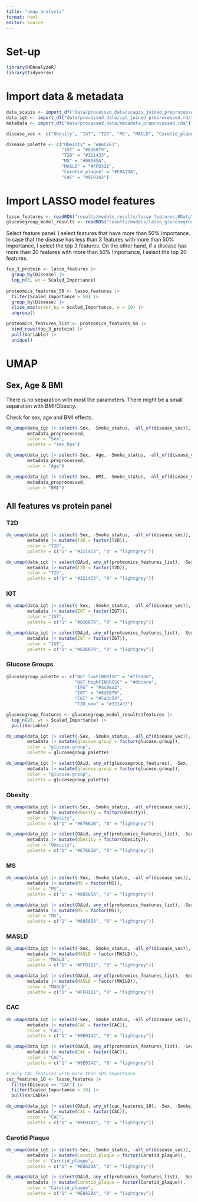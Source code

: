 ```yaml
---
title: "umap_analysis"
format: html
editor: source
---
```


# Set-up

```r
library(HDAnalyzeR)
library(tidyverse)
```

# Import data & metadata

```r
data_scapis <- import_df("data/processed_data/scapis_joined_preprocessed.rda")
data_igt <- import_df("data/processed_data/igt_joined_preprocessed.rda")
metadata <- import_df("data/processed_data/metadata_preprocessed.rda")
```

```r
disease_vec <- c("Obesity", "IGT", "T2D", "MS", "MASLD", "Carotid_plaque", "CAC")
```

```r
disease_palette <- c("Obesity" = "#A6CEE3", 
                     "IGT" = "#836879", 
                     "T2D" = "#321433",
                     "MS" = "#08585A", 
                     "MASLD" = "#FFD321", 
                     "Carotid_plaque" = "#E8A29A", 
                     "CAC" = "#9E0142")
```

# Import LASSO model features

```r
lasso_features <- readRDS("results/models_results/lasso_features.RData")
glucosegroup_model_results <- readRDS("results/models/lasso_glucosegroups_multiclass.RData")
```

Select feature panel. I select features that have more than 50% Importance. In case that the disease has less than 3 features with more than 50% Importance, I select the top 3 features. On the other hand, if a disease has more than 20 features with more than 50% Importance, I select the top 20 features.

```r
top_3_protein <- lasso_features |> 
  group_by(Disease) |> 
  top_n(3, wt = Scaled_Importance)
  
proteomics_features_50 <- lasso_features |> 
  filter(Scaled_Importance > 50) |> 
  group_by(Disease) |>
  slice_max(order_by = Scaled_Importance, n = 20) |> 
  ungroup()

proteomics_features_list <- proteomics_features_50 |> 
  bind_rows(top_3_protein) |>
  pull(Variable) |> 
  unique()
```

# UMAP

## Sex, Age & BMI

There is no separation with most the parameters. There might be a small separation with BMI/Obesity.

Check for sex, age and BMI effects.

```r
do_umap(data_igt |> select(-Sex, -Smoke_status, -all_of(disease_vec)),
        metadata_preprocessed,
        color = "Sex",
        palette = "sex_hpa")

do_umap(data_igt |> select(-Sex, -Age, -Smoke_status, -all_of(disease_vec)),
        metadata_preprocessed,
        color = "Age")

do_umap(data_igt |> select(-Sex, -BMI, -Smoke_status, -all_of(disease_vec)),
        metadata_preprocessed,
        color = "BMI")
```

## All features vs protein panel

### T2D

```r
do_umap(data_igt |> select(-Sex, -Smoke_status, -all_of(disease_vec)),
        metadata |> mutate(T2D = factor(T2D)),
        color = "T2D",
        palette = c("1" = "#321433", "0" = "lightgrey"))

do_umap(data_igt |> select(DAid, any_of(proteomics_features_list), -Sex, -Smoke_status),
        metadata |> mutate(T2D = factor(T2D)),
        color = "T2D",
        palette = c("1" = "#321433", "0" = "lightgrey"))
```

### IGT

```r
do_umap(data_igt |> select(-Sex, -Smoke_status, -all_of(disease_vec)),
        metadata |> mutate(IGT = factor(IGT)),
        color = "IGT",
        palette = c("1" = "#836879", "0" = "lightgrey"))

do_umap(data_igt |> select(DAid, any_of(proteomics_features_list), -Sex, -Smoke_status),
        metadata |> mutate(IGT = factor(IGT)),
        color = "IGT",
        palette = c("1" = "#836879", "0" = "lightgrey"))
```

### Glucose Groups

```r
glucosegroup_palette <- c("NGT_lowFINDRISC" = "#ffdddd",
                          "NGT_highFINDRISC" = "#d6cace",
                          "IFG" = "#ac98a2",
                          "IGT" = "#836879", 
                          "CGI" = "#5a3c54",
                          "T2D_new" = "#321433")

glucosegroup_features <- glucosegroup_model_results$features |> 
  top_n(20, wt = Scaled_Importance) |> 
  pull(Variable)

do_umap(data_igt |> select(-Sex, -Smoke_status, -all_of(disease_vec)),
        metadata |> mutate(glucose.group = factor(glucose.group)),
        color = "glucose.group",
        palette = glucosegroup_palette)

do_umap(data_igt |> select(DAid, any_of(glucosegroup_features), -Sex, -Smoke_status),
        metadata |> mutate(glucose.group = factor(glucose.group)),
        color = "glucose.group",
        palette = glucosegroup_palette)
```

### Obesity

```r
do_umap(data_igt |> select(-Sex, -Smoke_status, -all_of(disease_vec)),
        metadata |> mutate(Obesity = factor(Obesity)),
        color = "Obesity",
        palette = c("1" = "#E7662B", "0" = "lightgrey"))

do_umap(data_igt |> select(DAid, any_of(proteomics_features_list), -Sex, -Smoke_status),
        metadata |> mutate(Obesity = factor(Obesity)),
        color = "Obesity",
        palette = c("1" = "#E7662B", "0" = "lightgrey"))
```

### MS

```r
do_umap(data_igt |> select(-Sex, -Smoke_status, -all_of(disease_vec)),
        metadata |> mutate(MS = factor(MS)),
        color = "MS",
        palette = c("1" = "#08585A", "0" = "lightgrey"))

do_umap(data_igt |> select(DAid, any_of(proteomics_features_list), -Sex, -Smoke_status),
        metadata |> mutate(MS = factor(MS)),
        color = "MS",
        palette = c("1" = "#08585A", "0" = "lightgrey"))
```

### MASLD

```r
do_umap(data_igt |> select(-Sex, -Smoke_status, -all_of(disease_vec)),
        metadata |> mutate(MASLD = factor(MASLD)),
        color = "MASLD",
        palette = c("1" = "#FFD321", "0" = "lightgrey"))

do_umap(data_igt |> select(DAid, any_of(proteomics_features_list), -Sex, -Smoke_status),
        metadata |> mutate(MASLD = factor(MASLD)),
        color = "MASLD",
        palette = c("1" = "#FFD321", "0" = "lightgrey"))
```

### CAC

```r
do_umap(data_igt |> select(-Sex, -Smoke_status, -all_of(disease_vec)),
        metadata |> mutate(CAC = factor(CAC)),
        color = "CAC",
        palette = c("1" = "#9E0142", "0" = "lightgrey"))

do_umap(data_igt |> select(DAid, any_of(proteomics_features_list), -Sex, -Smoke_status),
        metadata |> mutate(CAC = factor(CAC)),
        color = "CAC",
        palette = c("1" = "#9E0142", "0" = "lightgrey"))

# Only CAC features with more than 50% Importance
cac_features_10 <- lasso_features |> 
  filter(Disease == "CAC") |> 
  filter(Scaled_Importance > 10) |> 
  pull(Variable)

do_umap(data_igt |> select(DAid, any_of(cac_features_10), -Sex, -Smoke_status),
        metadata |> mutate(CAC = factor(CAC)),
        color = "CAC",
        palette = c("1" = "#9E0142", "0" = "lightgrey"))
```

### Carotid Plaque

```r
do_umap(data_igt |> select(-Sex, -Smoke_status, -all_of(disease_vec)),
        metadata |> mutate(Carotid_plaque = factor(Carotid_plaque)),
        color = "Carotid_plaque",
        palette = c("1" = "#E8A29A", "0" = "lightgrey"))

do_umap(data_igt |> select(DAid, any_of(proteomics_features_list), -Sex, -Smoke_status),
        metadata |> mutate(Carotid_plaque = factor(Carotid_plaque)),
        color = "Carotid_plaque",
        palette = c("1" = "#E8A29A", "0" = "lightgrey"))
```
